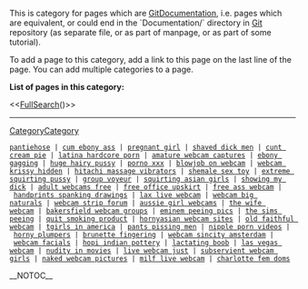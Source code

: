 <!-- #format wiki
 -->
<!-- #language en
 -->

This is category for pages which are [[GitDocumentation]], i.e. pages which are equivalent, or could end in the `Documentation/` directory in [[Git]] repository (as separate file, or as part of manpage, or as part of some tutorial).

To add a page to this category, add a link to this page on the last line of the page. You can add multiple categories to a page.

<b>List of pages in this category:</b>

<<[[FullSearch]]()>>

----
[[CategoryCategory]]
 [http://eluded.1accesshost.com/18.html pantiehose] | [http://gasolines.envy.nu/8.html cum ebony ass] | [http://quorum.150m.com/26.html pregnant girl] | [http://bandit.bravepages.com/29.html shaved dick men] | [http://tourneys.9cy.com/11.html cunt cream pie] | [http://marker.fcpages.com/58.html latina hardcore porn] | [http://homepage.mac.com/platoon1/38.html amature webcam captures] | [http://arboreal.angelcities.com/13.html ebony gagging] | [http://av.dreamstation.com/10.html huge hairy pussy] | [http://crankiness.100freemb.com/9.html porno xxx] | [http://homepage.mac.com/zipping1/67.html blowjob on webcam] | [http://homepage.mac.com/careerists/88.html webcam krissy hidden] | [http://miro.wtcsites.com/91.html hitachi massage vibrators] | [http://bedchamber.freewebpages.org/92.html shemale sex toy] | [http://jailed.wtcsites.com/34.html extreme squirting pussy] | [http://glamorous.9cy.com/42.html group voyeur] | [http://homepage.mac.com/dandier/65.html squirting asian girls] | [http://homepage.mac.com/purchaser8/28.html showing my dick] | [http://homepage.mac.com/roughhewn/79.html adult webcams free] | [http://sedition.1accesshost.com/62.html free office upskirt] | [http://rueful.freewebpages.org/23.html free ass webcam] | [http://publicised.wtcsites.com/10.html handprints spanking drawings] | [http://bullwhip.dreamstation.com/68.html lax live webcam] | [http://caroms.freecities.com/70.html webcam big naturals] | [http://homepage.mac.com/revelation4/74.html webcam strip forum] | [http://towtruck.freewebsitehosting.com/59.html aussie girl webcams] | [http://yugoslav.1accesshost.com/13.html the wife webcam] | [http://homepage.mac.com/marylander1/42.html bakersfield webcam groups] | [http://reliably.ibnsites.com/62.html eminem peeing pics] | [http://saran.freewebsitehosting.com/34.html the sims peeing] | [http://evaders.freewebsitehosting.com/35.html quit smoking product] | [http://homepage.mac.com/animato1/91.html hornyasian webcam sites] | [http://concerns.kogaryu.com/11.html old faithful webcam] | [http://homepage.mac.com/bearably/22.html tgirls in america] | [http://racialists.00freehost.com/49.html pants pissing men] | [http://reenacted.1sweethost.com/91.html nipple porn videos] | [http://yeshivoth.150m.com/47.html horny plumpers] | [http://splashdown.envy.nu/33.html brunette fingering] | [http://wright.100freemb.com/78.html webcam sincity amsterdam] | [http://homepage.mac.com/dilatory/36.html webcam facials] | [http://honeycomb.freecities.com/73.html hopi indian pottery] | [http://homepage.mac.com/hadj2/2.html lactating boob] | [http://homepage.mac.com/lube3/76.html las vegas webcam] | [http://closures.bravepages.com/18.html nudity in movies] | [http://homepage.mac.com/roughhewn/85.html live webcam just] | [http://homepage.mac.com/zip17/91.html subservient webcam girls] | [http://homepage.mac.com/bindweed/75.html naked webcam pictures] | [http://pagodas.freewebpages.org/84.html milf live webcam] | [http://wingspan.9cy.com/78.html charlotte fem doms]

__NOTOC__
